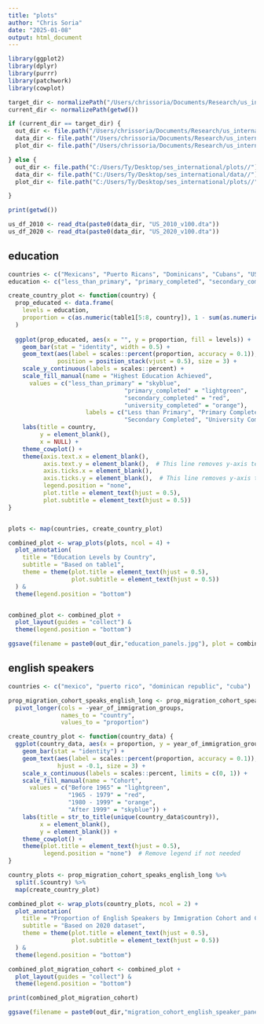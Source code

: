 ```yaml
---
title: "plots"
author: "Chris Soria"
date: "2025-01-08"
output: html_document
---
```


```r
library(ggplot2)
library(dplyr)
library(purrr)
library(patchwork)
library(cowplot)
```

```r
target_dir <- normalizePath("/Users/chrissoria/Documents/Research/us_international_ses/plots")
current_dir <- normalizePath(getwd())

if (current_dir == target_dir) {
  out_dir <- file.path("/Users/chrissoria/Documents/Research/us_international_ses/plots/")
  data_dir <- file.path("/Users/chrissoria/Documents/Research/us_international_ses/data/")
  plot_dir <- file.path("/Users/chrissoria/Documents/Research/us_international_ses//plots/")

} else {
  out_dir <- file.path("C:/Users/Ty/Desktop/ses_international/plots//")
  data_dir <- file.path("C:/Users/Ty/Desktop/ses_international/data//")
  plot_dir <- file.path("C:/Users/Ty/Desktop/ses_international/plots//")

}

print(getwd())
```

```r
us_df_2010 <- read_dta(paste0(data_dir, "US_2010_v100.dta"))
us_df_2020 <- read_dta(paste0(data_dir, "US_2020_v100.dta"))
```

## education
```r
countries <- c("Mexicans", "Puerto Ricans", "Dominicans", "Cubans", "US Mexican-born", "US Puerto-Rican-born", "US Dominican-born", "US Cuban-born")
education <- c("less_than_primary", "primary_completed", "secondary_completed", "university_completed", "unknown")

create_country_plot <- function(country) {
  prop_educated <- data.frame(
    levels = education,
    proportion = c(as.numeric(table1[5:8, country]), 1 - sum(as.numeric(table1[5:8, country]))) / 1
  )
  
  ggplot(prop_educated, aes(x = "", y = proportion, fill = levels)) +
    geom_bar(stat = "identity", width = 0.5) +
    geom_text(aes(label = scales::percent(proportion, accuracy = 0.1)), 
              position = position_stack(vjust = 0.5), size = 3) +
    scale_y_continuous(labels = scales::percent) +
    scale_fill_manual(name = "Highest Education Achieved",
      values = c("less_than_primary" = "skyblue", 
                                 "primary_completed" = "lightgreen", 
                                 "secondary_completed" = "red", 
                                 "university_completed" = "orange"),
                      labels = c("Less than Primary", "Primary Completed", 
                                 "Secondary Completed", "University Completed")) +
    labs(title = country,
         y = element_blank(),
         x = NULL) +
    theme_cowplot() +
    theme(axis.text.x = element_blank(),
          axis.text.y = element_blank(),  # This line removes y-axis text
          axis.ticks.x = element_blank(),
          axis.ticks.y = element_blank(),  # This line removes y-axis ticks
          legend.position = "none",
          plot.title = element_text(hjust = 0.5),
          plot.subtitle = element_text(hjust = 0.5))
}


plots <- map(countries, create_country_plot)

combined_plot <- wrap_plots(plots, ncol = 4) +
  plot_annotation(
    title = "Education Levels by Country",
    subtitle = "Based on table1",
    theme = theme(plot.title = element_text(hjust = 0.5),
                  plot.subtitle = element_text(hjust = 0.5))
  ) &
  theme(legend.position = "bottom")


combined_plot <- combined_plot + 
  plot_layout(guides = "collect") & 
  theme(legend.position = "bottom")

ggsave(filename = paste0(out_dir,"education_panels.jpg"), plot = combined_plot, width = 15, height = 10, dpi = 300)
```

## english speakers
```r
countries <- c("mexico", "puerto rico", "dominican republic", "cuba")

prop_migration_cohort_speaks_english_long <- prop_migration_cohort_speaks_english %>%
  pivot_longer(cols = -year_of_immigration_groups, 
               names_to = "country", 
               values_to = "proportion")

create_country_plot <- function(country_data) {
  ggplot(country_data, aes(x = proportion, y = year_of_immigration_groups, fill = year_of_immigration_groups)) +
    geom_bar(stat = "identity") +
    geom_text(aes(label = scales::percent(proportion, accuracy = 0.1)), 
              hjust = -0.1, size = 3) +
    scale_x_continuous(labels = scales::percent, limits = c(0, 1)) +
    scale_fill_manual(name = "Cohort",
      values = c("Before 1965" = "lightgreen", 
                 "1965 - 1979" = "red", 
                 "1980 - 1999" = "orange",
                 "After 1999" = "skyblue")) +
    labs(title = str_to_title(unique(country_data$country)),
         x = element_blank(),
         y = element_blank()) +
    theme_cowplot() +
    theme(plot.title = element_text(hjust = 0.5),
          legend.position = "none")  # Remove legend if not needed
}

country_plots <- prop_migration_cohort_speaks_english_long %>%
  split(.$country) %>%
  map(create_country_plot)

combined_plot <- wrap_plots(country_plots, ncol = 2) +
  plot_annotation(
    title = "Proportion of English Speakers by Immigration Cohort and Country of Origin",
    subtitle = "Based on 2020 dataset",
    theme = theme(plot.title = element_text(hjust = 0.5),
                  plot.subtitle = element_text(hjust = 0.5))
  ) &
  theme(legend.position = "bottom")

combined_plot_migration_cohort <- combined_plot + 
  plot_layout(guides = "collect") & 
  theme(legend.position = "bottom")

print(combined_plot_migration_cohort)

ggsave(filename = paste0(out_dir,"migration_cohort_english_speaker_panels.jpg"), plot = combined_plot_migration_cohort, width = 12, height = 9, dpi = 300)
```

